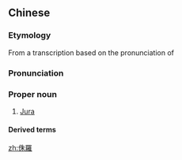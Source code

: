 {{also|侏罗}}
==Chinese==
{{zh-forms|gloss=-|s=侏罗}}

===Etymology===
From a transcription based on the {{etyl|ja|zh}} pronunciation of {{m|zh|侏羅|tr=Shura > Jura}}

===Pronunciation===
{{zh-pron
|m=Zhūluó
|c=zyu1 lo4
|cat=pn
}}

===Proper noun===
{{zh-propn}}

# [[Jura]]

====Derived terms====
{{zh-der|侏羅紀}}

{{zh-cat|Mountains|France|Switzerland}}

[[zh:侏羅]]